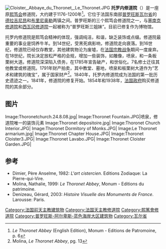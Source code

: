 [[Image:Cloister,_Abbaye_du_Thoronet,_Le_Thoronet.JPG|thumb]]
'''托罗内修道院'''（{{lang-fr|'''L'abbaye du Thoronet'''}}）是一座原[[熙笃会|熙笃会]]修道院，大约建于1176-1200年<ref>''Le Thoronet Abbey'' (English Edition), Monum - Editions de Patromoine, p. 6</ref>。它位于法国东南部[[普罗旺斯|普罗旺斯]][[瓦尔省|瓦尔省]]的[[德拉吉尼昂|德拉吉尼昂]]和[[布里尼奥勒|布里尼奥勒]]两镇之间。普罗旺斯的三个熙笃会修道院之一，与[[塞南克修道院|塞南克修道院]]和[[西瓦冈修道院|西瓦冈修道院]]一起被称为“普罗旺斯三姐妹”。目前已修复作为博物馆。

托罗内修道院是熙笃会精神的体现，强调纯洁，和谐，缺乏装饰或点缀。修道院最重要的事业是饲养牛羊。到14世纪，受黑死病影响，修道院走向衰落。到16世纪，修道院已经仅存教堂，其他建筑物沦为废墟，在[[法国宗教战争|法国宗教战争]]期间一度废弃。在18世纪，院长决定放松严格的会规，增加一些装饰，如雕像，喷泉，和一条板栗树大道。修道院深深陷入债务，在1785年宣告破产，和世俗化。7名修士迁往其他教堂或修道院。1791年财产拍卖，其中教堂、墓地，喷泉和板栗树大道作为“艺术和建筑的瑰宝”，属于国家财产<ref>Molina, ''Le Thoronet Abbey'', pg. 13</ref>。1840年，托罗内修道院成为法国的第一批历史遗迹之一。1841年，修道院的修复开始。1854年和1938年，[[法国政府|法国政府]]购买修道院的其余部分。

== 图片 ==

<gallery>
Image:Thoronetchurch.24.8.08.jpg|
Image:Thoronet Fountain.JPG|喷泉，修道院唯一的装饰元素
Image:Thoronet depositoire.jpg|
Image:Thoronet Church Interior.JPG|
Image:Thoronet Dormitory of Monks.JPG|
Image:Le Thoronet armarium.jpg|
Image:Thoronet Chapter House.JPG|
Image:Thoronet Cloister3.JPG|
Image:Thoronet Lavabo.JPG|
Image:Thoronet Cloister Garden.JPG|
</gallery>

== 参考 ==
{{reflist}}
* Dimier, Père Anselme, 1982: ''L'art cistercien''. Editions Zodiaque: La Pierre-qui-Vire. {{fr icon}}
* Molina, Nathalie, 1999: ''Le Thoronet Abbey'', Monum - Editions du patrimoine.
* Denizeau, Gérard, 2003: ''Histoire Visuelle des Monuments de France''. Larousse: Paris. {{fr icon}}
{{Coord|43|27|37|N|6|15|50|E|type:landmark_region:FR|display=title}}

[[Category:法国前天主教建筑物|Category:法国前天主教建筑物]]
[[Category:法国天主教修道院|Category:法国天主教修道院]]
[[Category:熙篤會修道院|Category:熙篤會修道院]]
[[Category:普罗旺斯-阿尔卑斯-蓝色海岸大区建筑物|Category:普罗旺斯-阿尔卑斯-蓝色海岸大区建筑物]]
[[Category:瓦尔省|Category:瓦尔省]]